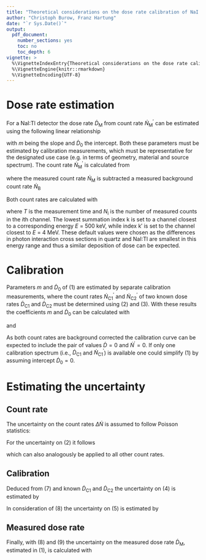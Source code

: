 ```yaml
---
title: "Theoretical considerations on the dose rate calibration of NaI:Tl detectors"
author: "Christoph Burow, Franz Hartung"
date: "`r Sys.Date()`"
output:
  pdf_document:
    number_sections: yes
    toc: no
    toc_depth: 6
vignette: >
  %\VignetteIndexEntry{Theoretical considerations on the dose rate calibration of NAI:Tl detectors}
  %\VignetteEngine{knitr::rmarkdown}
  %\VignetteEncoding{UTF-8}
---
```


# Dose rate estimation

For a NaI:Tl detector the dose rate $\dot{D}_\mathrm{M}$ from count rate $\dot{N}^{'}_\mathrm{M}$ can
be estimated using the following linear relationship

\begin{equation}
  \dot{D}_\mathrm{M} = m \cdot \dot{N}^{'}_\mathrm{M} + \dot{D}_0
\end{equation}

with $m$ being the slope and $\dot{D}_0$ the intercept. Both these parameters must
be estimated by calibration measurements, which must be representative for
the designated use case (e.g. in terms of geometry, material and source spectrum). 
The count rate $\dot{N}^{'}_\mathrm{M}$ is calculated from

\begin{equation}
  \dot{N}^{'}_\mathrm{M} = \dot{N}_\mathrm{M} - \dot{N}_\mathrm{B}
\end{equation}

where the measured count rate $\dot{N}_\mathrm{M}$ is subtracted a measured background
count rate $\dot{N}_\mathrm{B}$

Both count rates are calculated with

\begin{equation}
  \dot{N} = \frac{N}{T} = \frac{1}{T} \cdot \displaystyle\sum_{\mathrm{i}=\mathrm{k}}^{\mathrm{k}'}N_\mathrm{i}
\end{equation}

where $T$ is the measurement time and $N_\mathrm{i}$ is the number of measured counts in the
$i$th channel. The lowest summation index $\mathrm{k}$ is set to a channel closest
to a corresponding energy $E$ = 500 keV, while index $\mathrm{k}'$ is set to the channel closest to 
$E$ = 4 MeV. These default values were chosen as the differences in photon 
interaction cross sections in quartz and NaI:Tl are smallest in this energy range and thus a 
similar deposition of dose can be expected.

# Calibration

Parameters $m$ and $\dot{D}_0$ of (1) are estimated by separate calibration 
measurements, where the count rates $\dot{N}^{'}_{\mathrm{C1}}$ and $\dot{N}^{'}_{\mathrm{C2}}$ of 
two known dose rates $\dot{D}_{\mathrm{C1}}$ and $\dot{D}_{\mathrm{C2}}$ must be determined using
(2) and (3). With these results the coefficients $m$ and $\dot{D}_0$ can be 
calculated with

\begin{equation}
  m = \frac{\dot{D}_{\mathrm{C1}} - \dot{D}_{\mathrm{C2}}}{\dot{N}^{'}_{\mathrm{C1}} - \dot{N}^{'}_{\mathrm{C2}}}
\end{equation}

and

\begin{equation}
  \dot{D}_0 = \dot{D}_{\mathrm{C1}} - m \cdot \dot{N}^{'}_{\mathrm{C1}}
\end{equation}

As both count rates are background corrected the calibration curve can be
expected to include the pair of values $\dot{D} = 0$ and $\dot{N}^{'} = 0$. If only
one calibration spectrum (i.e., $\dot{D}_{\mathrm{C1}}$ and $\dot{N}^{'}_{\mathrm{C1}}$) is available 
one could simplify (1) by assuming intercept $\dot{D}_0 = 0$.

# Estimating the uncertainty

## Count rate

The uncertainty on the count rates $\Delta\dot{N}$ is assumed to follow 
Poisson statistics:

\begin{equation}
  \Delta\dot{N} = \frac{1}{T} \cdot \sqrt{N} \\
                  = \frac{1}{T} \cdot \sqrt{\dot{N} \cdot T} \\
                  = \frac{\sqrt{\dot{N}} \cdot \sqrt{T}}{\sqrt{T} \cdot \sqrt{T}} \\
                  = \sqrt{\frac{\dot{N}}{T}}
\end{equation}

For the uncertainty on (2) it follows

\begin{equation}
  \Delta\dot{N}^{'}_\mathrm{M} = \sqrt{(\Delta\dot{N}_\mathrm{M})^2 + (\Delta\dot{N}_\mathrm{B})^2}
\end{equation}

which can also analogously be applied to all other count rates.

## Calibration

Deduced from (7) and known $\dot{D}_{\mathrm{C1}}$ and $\dot{D}_{\mathrm{C2}}$ 
the uncertainty on (4) is estimated by 

\begin{equation}
  \Delta{m} = m \cdot \sqrt{
    (\frac{\Delta\dot{D}_{\mathrm{C1}}}{\dot{D}_{\mathrm{C1}} - \dot{D}_{\mathrm{C2}}})^2 +
    (\frac{\Delta\dot{D}_{\mathrm{C2}}}{\dot{D}_{\mathrm{C1}} - \dot{D}_{\mathrm{C2}}})^2 +
    (\frac{\Delta\dot{N}^{'}_{\mathrm{C1}}}{\dot{N}^{'}_{\mathrm{C1}} - \dot{N}^{'}_{\mathrm{C2}}})^2 +
    (\frac{\Delta\dot{N}^{'}_{\mathrm{C2}}}{\dot{N}^{'}_{\mathrm{C1}} - \dot{N}^{'}_{\mathrm{C2}}})^2
  }
\end{equation}

In consideration of (8) the uncertainty on (5) is estimated by

\begin{equation}
  \Delta\dot{D}_0 = \sqrt{
    (\Delta\dot{D}_{\mathrm{C1}})^2 +
    (\dot{N}^{'}_{\mathrm{C1}} \cdot \Delta{m})^2 +
    (m \cdot \Delta\dot{N}^{'}_{\mathrm{C1}})^2
  }
\end{equation}

## Measured dose rate

Finally, with (8) and (9) the uncertainty on the measured dose rate $\dot{D}_\mathrm{M}$,
estimated in (1), is calculated with

\begin{equation}
  \Delta\dot{D}_\mathrm{M} = \sqrt{
    (\dot{N}^{'}_\mathrm{M} \cdot \Delta{m})^2 +
    (m \cdot \Delta{\dot{N}^{'}_\mathrm{M}})^2 +
    (\Delta\dot{D}_0)^2
  }
\end{equation}
